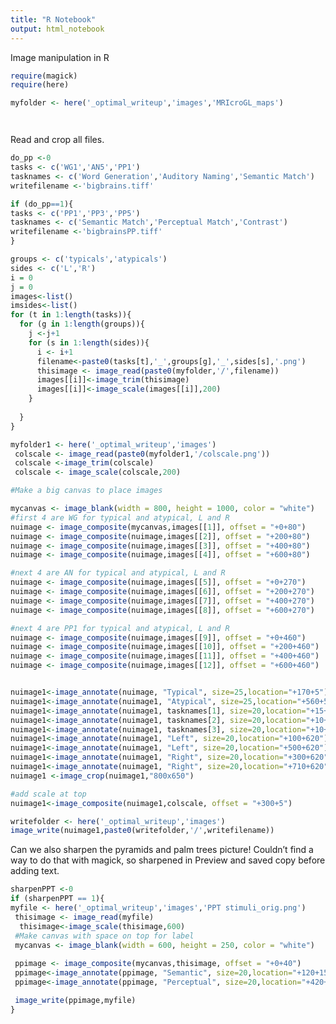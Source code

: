 ```yaml
---
title: "R Notebook"
output: html_notebook
---
```


Image manipulation in R

```r
require(magick)
require(here)

myfolder <- here('_optimal_writeup','images','MRIcroGL_maps')




```

Read and crop all files.
```r
do_pp <-0
tasks <- c('WG1','AN5','PP1')
tasknames <- c('Word Generation','Auditory Naming','Semantic Match')
writefilename <-'bigbrains.tiff'

if (do_pp==1){
tasks <- c('PP1','PP3','PP5')
tasknames <- c('Semantic Match','Perceptual Match','Contrast')
writefilename <-'bigbrainsPP.tiff'
}

groups <- c('typicals','atypicals')
sides <- c('L','R')
i = 0
j = 0
images<-list()
imsides<-list()
for (t in 1:length(tasks)){
  for (g in 1:length(groups)){
    j <-j+1
    for (s in 1:length(sides)){
      i <- i+1
      filename<-paste0(tasks[t],'_',groups[g],'_',sides[s],'.png')
      thisimage <- image_read(paste0(myfolder,'/',filename))
      images[[i]]<-image_trim(thisimage)
      images[[i]]<-image_scale(images[[i]],200)
    }
    
  }
}

myfolder1 <- here('_optimal_writeup','images')
 colscale <- image_read(paste0(myfolder1,'/colscale.png'))
 colscale <-image_trim(colscale)
 colscale <- image_scale(colscale,200)


```

```r
#Make a big canvas to place images

mycanvas <- image_blank(width = 800, height = 1000, color = "white")
#first 4 are WG for typical and atypical, L and R
nuimage <- image_composite(mycanvas,images[[1]], offset = "+0+80")
nuimage <- image_composite(nuimage,images[[2]], offset = "+200+80")
nuimage <- image_composite(nuimage,images[[3]], offset = "+400+80")
nuimage <- image_composite(nuimage,images[[4]], offset = "+600+80")

#next 4 are AN for typical and atypical, L and R
nuimage <- image_composite(nuimage,images[[5]], offset = "+0+270")
nuimage <- image_composite(nuimage,images[[6]], offset = "+200+270")
nuimage <- image_composite(nuimage,images[[7]], offset = "+400+270")
nuimage <- image_composite(nuimage,images[[8]], offset = "+600+270")

#next 4 are PP1 for typical and atypical, L and R
nuimage <- image_composite(nuimage,images[[9]], offset = "+0+460")
nuimage <- image_composite(nuimage,images[[10]], offset = "+200+460")
nuimage <- image_composite(nuimage,images[[11]], offset = "+400+460")
nuimage <- image_composite(nuimage,images[[12]], offset = "+600+460")


nuimage1<-image_annotate(nuimage, "Typical", size=25,location="+170+5")
nuimage1<-image_annotate(nuimage1, "Atypical", size=25,location="+560+5")
nuimage1<-image_annotate(nuimage1, tasknames[1], size=20,location="+15+40")
nuimage1<-image_annotate(nuimage1, tasknames[2], size=20,location="+10+240")
nuimage1<-image_annotate(nuimage1, tasknames[3], size=20,location="+10+430")
nuimage1<-image_annotate(nuimage1, "Left", size=20,location="+100+620")
nuimage1<-image_annotate(nuimage1, "Left", size=20,location="+500+620")
nuimage1<-image_annotate(nuimage1, "Right", size=20,location="+300+620")
nuimage1<-image_annotate(nuimage1, "Right", size=20,location="+710+620")
nuimage1 <-image_crop(nuimage1,"800x650")

#add scale at top
nuimage1<-image_composite(nuimage1,colscale, offset = "+300+5")

writefolder <- here('_optimal_writeup','images')
image_write(nuimage1,paste0(writefolder,'/',writefilename))
```

 
Can we also sharpen the pyramids and palm trees picture! Couldn't find a way to do that with magick, so sharpened in Preview and saved copy before adding text.

```r
sharpenPPT <-0
if (sharpenPPT == 1){
myfile <- here('_optimal_writeup','images','PPT stimuli_orig.png')
 thisimage <- image_read(myfile)
  thisimage<-image_scale(thisimage,600)
 #Make canvas with space on top for label
 mycanvas <- image_blank(width = 600, height = 250, color = "white")
 
 ppimage <- image_composite(mycanvas,thisimage, offset = "+0+40")
 ppimage<-image_annotate(ppimage, "Semantic", size=20,location="+120+15")
 ppimage<-image_annotate(ppimage, "Perceptual", size=20,location="+420+15")

 image_write(ppimage,myfile)
}
```
